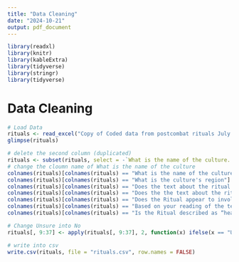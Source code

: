 ---
title: "Data Cleaning"
date: "2024-10-21"
output: pdf_document
---

```{r setup, include=FALSE}
library(readxl)
library(knitr)  
library(kableExtra)
library(tidyverse)
library(stringr)
library(tidyverse)
```

# Data Cleaning

```{r}
# Load Data
rituals <- read_excel("Copy of Coded data from postcombat rituals July 18.xlsx")
glimpse(rituals)
```

```{r}
# delete the second column (duplicated)
rituals <- subset(rituals, select = -`What is the name of the culture...2`)
# change the cloumn name of What is the name of the culture
colnames(rituals)[colnames(rituals) == "What is the name of the culture...4"] <- "Culture"
colnames(rituals)[colnames(rituals) == "What is the culture's region"] <- "Region"
colnames(rituals)[colnames(rituals) == "Does the text about the ritual describe Periods of Separation (Isolation) and Reintegration?"] <- "Isolation_Reintegration"
colnames(rituals)[colnames(rituals) == "Does the the text about the ritual describe Forgiveness and Acceptance by the community?"] <- "Forgiveness"
colnames(rituals)[colnames(rituals) == "Does the Ritual appear to involve a Purification/Cleansing of the participant?"] <- "Purification_or_Cleansing"
colnames(rituals)[colnames(rituals) == "Based on your reading of the text, would you consider the ritual therapeutic?"] <- "Therapeutic"
colnames(rituals)[colnames(rituals) == "Is the Ritual described as “healing” or “transformative”"] <- "Healing"

# Change Unsure into No
rituals[, 9:37] <- apply(rituals[, 9:37], 2, function(x) ifelse(x == "Unsure", "No", x))
```

```{r}
# write into csv
write.csv(rituals, file = "rituals.csv", row.names = FALSE)
```


